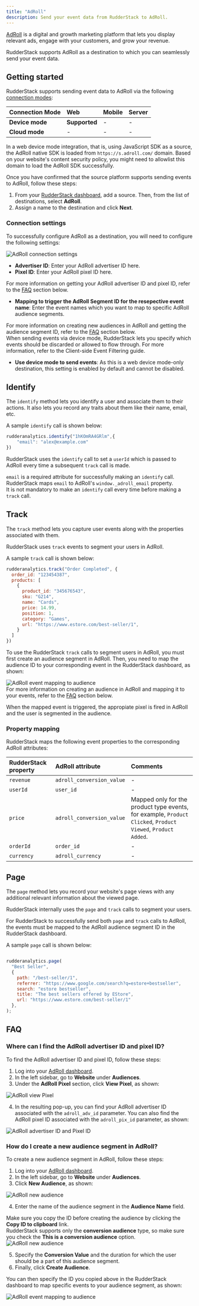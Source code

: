 ```yaml
---
title: "AdRoll"
description: Send your event data from RudderStack to AdRoll.
---
```


[AdRoll](https://www.adroll.com/) is a digital and growth marketing platform that lets you display relevant ads, engage with your customers, and grow your revenue.

RudderStack supports AdRoll as a destination to which you can seamlessly send your event data.

## Getting started

RudderStack supports sending event data to AdRoll via the following <a href="https://rudderstack.com/docs/rudderstack-cloud/rudderstack-connection-modes/">connection modes</a>:

| **Connection Mode** | **Web** | **Mobile** | **Server** |
| :--- | :--- | :--- | :--- |
| **Device mode** | **Supported** | - | - |
| **Cloud mode** | -  | - | - |

<div class="infoBlock">
In a web device mode integration, that is, using <Link to="/sources/event-streams/sdks/rudderstack-javascript-sdk">JavaScript SDK</Link> as a source, the AdRoll native SDK is loaded from <code class="inline-code">https://s.adroll.com/</code> domain. Based on your website's content security policy, you might need to <Link to="/sources/event-streams/sdks/rudderstack-javascript-sdk/load-js-sdk/#allowlist-destination-domain">allowlist this domain</Link> to load the AdRoll SDK successfully.
</div>

Once you have confirmed that the source platform supports sending events to AdRoll, follow these steps:

1. From your [RudderStack dashboard](https://app.rudderstack.com/), add a source. Then, from the list of destinations, select **AdRoll**.
2. Assign a name to the destination and click **Next**.

### Connection settings

To successfully configure AdRoll as a destination, you will need to configure the following settings:

<img src="../../assets/event-stream-destinations/adroll-connection-settings.png" alt="AdRoll connection settings"/>

- **Advertiser ID**: Enter your AdRoll advertiser ID here. 
- **Pixel ID**: Enter your AdRoll pixel ID here.

<div class="infoBlock">
For more information on getting your AdRoll advertiser ID and pixel ID, refer to the <a href="#faq">FAQ</a> section below.
</div>


- **Mapping to trigger the AdRoll Segment ID for the resepective event name**: Enter the event names which you want to map to specific AdRoll audience segments. 

<div class="infoBlock">
For more information on creating new audiences in AdRoll and getting the audience segment ID, refer to the <a href="#faq">FAQ</a> section below.
</div>

<div class="infoBlock">
When sending events via device mode, RudderStack lets you specify which events should be discarded or allowed to flow through. For more information, refer to the <Link to="/sources/event-streams/sdks/event-filtering/">Client-side Event Filtering</Link> guide.
</div>

- **Use device mode to send events**: As this is a web device mode-only destination, this setting is enabled by default and cannot be disabled.

## Identify 

The <Link to="/event-spec/standard-events/identify">`identify`</Link> method lets you identify a user and associate them to their actions. It also lets you record any traits about them like their name, email, etc.

A sample `identify` call is shown below:

```javascript
rudderanalytics.identify("1hKOmRA4GRlm",{
    "email": "alex@example.com"
})
```

RudderStack uses the `identify` call to set a `userId` which is passed to AdRoll every time a subsequent `track` call is made. 

<div class="infoBlock">
<code class="inline-code">email</code> is a required attribute for successfully making an <code class="inline-code">identify</code> call. RudderStack maps <code class="inline-code">email</code> to AdRoll's <code class="inline-code">window._adroll_email</code> property.
</div>

<div class="infoBlock">
It is not mandatory to make an <code class="inline-code">identify</code> call every time before making a <code class="inline-code">track</code> call.
</div>

## Track

The <Link to="/event-spec/standard-events/track">`track`</Link> method lets you capture user events along with the properties associated with them.

RudderStack uses `track` events to segment your users in AdRoll.

A sample `track` call is shown below:

```javascript
rudderanalytics.track("Order Completed", {
  order_id: "123454387",
  products: [
    {
      product_id: "345676543",
      sku: "G214",
      name: "Cards",
      price: 14.99,
      position: 1,
      category: "Games",
      url: "https://www.estore.com/best-seller/1",
    }
  ]
})
```

To use the RudderStack `track` calls to segment users in AdRoll, you must first create an audience segment in AdRoll. Then, you need to map the audience ID to your corresponding event in the RudderStack dashboard, as shown:

<img src="../../assets/event-stream-destinations/adroll-event-mapping.png" alt="AdRoll event mapping to audience"/>

<div class="infoBlock">
For more information on creating an audience in AdRoll and mapping it to your events, refer to the <a href="#faq">FAQ</a> section below.
</div>

When the mapped event is triggered, the appropiate pixel is fired in AdRoll and the user is segmented in the audience.

### Property mapping

RudderStack maps the following event properties to the corresponding AdRoll attributes:

| RudderStack property | AdRoll attribute | Comments |
| :-----| :------| :-------|
| `revenue` | `adroll_conversion_value` | - |
| `userId` | `user_id` | - |
| `price` | `adroll_conversion_value` | Mapped only for the product type events, for example, `Product Clicked`, `Product Viewed`, `Product Added`. |
| `orderId` | `order_id` | - |
| `currency` | `adroll_currency` | - |

## Page

The <Link to="/event-spec/standard-events/page">`page`</Link> method lets you record your website's page views with any additional relevant information about the viewed page.

RudderStack internally uses the `page` and `track` calls to segment your users.

<div class="warningBlock">
For RudderStack to successfully send both <code class="inline-code">page</code> and <code class="inline-code">track</code> calls to AdRoll, the events must be mapped to the AdRoll audience segment ID in the RudderStack dashboard. 
</div>

A sample `page` call is shown below:

```javascript

rudderanalytics.page(
  "Best Seller",
  {
    path: "/best-seller/1",
    referrer: "https://www.google.com/search?q=estore+bestseller",
    search: "estore bestseller",
    title: "The best sellers offered by EStore",
    url: "https://www.estore.com/best-seller/1"
  },
);
```

## FAQ

### Where can I find the AdRoll advertiser ID and pixel ID?

To find the AdRoll advertiser ID and pixel ID, follow these steps:

1. Log into your [AdRoll dashboard](https://app.adroll.com/).
2. In the left sidebar, go to **Website** under **Audiences**.
3. Under the **AdRoll Pixel** section, click **View Pixel**, as shown:

<img src="../../assets/event-stream-destinations/adroll-pixel.png" alt="AdRoll view Pixel"/>

4. In the resulting pop-up, you can find your AdRoll advertiser ID associated with the `adroll_adv_id` parameter. You can also find the AdRoll pixel ID associated with the `adroll_pix_id` parameter, as shown:

<img src="../../assets/event-stream-destinations/adroll-details.png" alt="AdRoll advertiser ID and Pixel ID"/>

### How do I create a new audience segment in AdRoll?

To create a new audience segment in AdRoll, follow these steps:

1. Log into your [AdRoll dashboard](https://app.adroll.com/).
2. In the left sidebar, go to **Website** under **Audiences**.
3. Click **New Audience**, as shown:

<img src="../../assets/event-stream-destinations/adroll-new-audience.png" alt="AdRoll new audience"/>

4. Enter the name of the audience segment in the **Audience Name** field.

<div class="infoBlock">
Make sure you copy the ID before creating the audience by clicking the <strong>Copy ID to clipboard</strong> link.
</div>

<div class="warningBlock">
RudderStack supports only the <strong>conversion audience</strong> type, so make sure you check the <strong>This is a conversion audience</strong> option.
</div>

<img src="../../assets/event-stream-destinations/adroll-new-audience-settings.png" alt="AdRoll new audience"/>

5. Specify the **Conversion Value** and the duration for which the user should be a part of this audience segment.
6. Finally, click **Create Audience**.

You can then specify the ID you copied above in the RudderStack dashboard to map specific events to your audience segment, as shown:

<img src="../../assets/event-stream-destinations/adroll-event-mapping.png" alt="AdRoll event mapping to audience"/>


